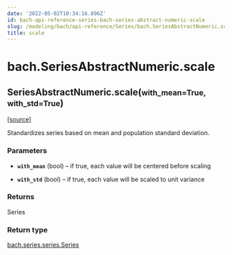 ```yaml
---
date: '2022-05-02T10:34:16.896Z'
id: bach-api-reference-series-bach-series-abstract-numeric-scale
slug: /modeling/bach/api-reference/Series/bach.SeriesAbstractNumeric.scale/
title: scale
---
```


# bach.SeriesAbstractNumeric.scale

<div class="method">

<h2 class="signature-method"><span class="additional-name">SeriesAbstractNumeric.</span><span class="name">scale(</span><small class="parameter-list"><span class="parameter" id="with_mean">with_mean=True</span>, <span class="parameter" id="with_std">with_std=True</span></small>)</h2>


&#8203;<span class="view-source">[[source]](https://github.com/objectiv/objectiv-analytics/blob/main/bach/bach/series/series_numeric.py)</span>

<div class="content">

Standardizes series based on mean and population standard deviation.


### Parameters

* **`with_mean`** (bool) – if true, each value will be centered before scaling

* **`with_std`** (bool) – if true, each value will be scaled to unit variance



### Returns

Series



### Return type

[bach.series.series.Series](/docs/modeling/bach/api-reference/Series/bach.Series/#bach.Series)



</div>

</div>
